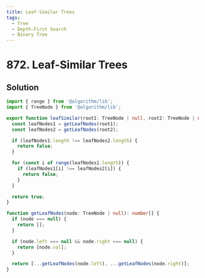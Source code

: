 ```yaml
---
title: Leaf-Similar Trees
tags:
  - Tree
  - Depth-First Search
  - Binary Tree
---
```


# 872. Leaf-Similar Trees

<Badges>
  <LevelBadge level="easy" />
  <TopicBadge name="Tree" slug="tree" />
  <TopicBadge name="Depth-First Search" slug="depth-first-search" />
  <TopicBadge name="Binary Tree" slug="binary-tree" />
</Badges>

## Solution

```typescript filename="solution.ts" copy
import { range } from '@algorithm/lib';
import { TreeNode } from '@algorithm/lib';

export function leafSimilar(root1: TreeNode | null, root2: TreeNode | null): boolean {
  const leafNodes1 = getLeafNodes(root1);
  const leafNodes2 = getLeafNodes(root2);

  if (leafNodes1.length !== leafNodes2.length) {
    return false;
  }

  for (const i of range(leafNodes1.length)) {
    if (leafNodes1[i] !== leafNodes2[i]) {
      return false;
    }
  }

  return true;
}

function getLeafNodes(node: TreeNode | null): number[] {
  if (node === null) {
    return [];
  }

  if (node.left === null && node.right === null) {
    return [node.val];
  }

  return [...getLeafNodes(node.left), ...getLeafNodes(node.right)];
}
```

<ProblemLink
  codingSite="leetcode"
  href="https://leetcode.com/problems/leaf-similar-trees/"
  title="Leaf-Similar Trees"
/>
